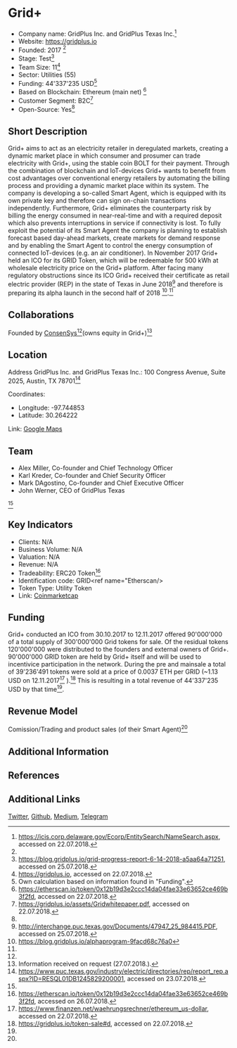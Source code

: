 = Grid+ =

*Company name: GridPlus Inc. and GridPlus Texas Inc.<ref name="State">https://icis.corp.delaware.gov/Ecorp/EntitySearch/NameSearch.aspx, accessed on 22.07.2018.</ref>
*Website: https://gridplus.io
*Founded: 2017 <ref name="State"/>
*Stage: Test<ref>https://blog.gridplus.io/grid-progress-report-6-14-2018-a5aa64a71251, accessed on 25.07.2018.</ref>
*Team Size: 11<ref name="Website">https://gridplus.io, accessed on 22.07.2018.</ref>
*Sector: Utilities (55)
*Funding: 44'337'235 USD<ref name="calculation"> Own calculation based on information found in "Funding".</ref>
*Based on Blockchain: Ethereum (main net) <ref>https://etherscan.io/token/0x12b19d3e2ccc14da04fae33e63652ce469b3f2fd, accessed on 22.07.2018.</ref>
*Customer Segment: B2C<ref name="Whitepaper">https://gridplus.io/assets/Gridwhitepaper.pdf, accessed on 22.07.2018.</ref>
*Open-Source: Yes<ref name="Whitepaper"/>


==Short Description==
Grid+ aims to act as an electricity retailer in deregulated markets, creating a dynamic market place 
in which consumer and prosumer can trade electricity with Grid+, using the stable coin BOLT for their 
payment. Through the combination of blockchain and IoT-devices Grid+ wants to benefit from cost 
advantages over conventional energy retailers by automating the billing process and providing a 
dynamic market place within its system. The company is developing a so-called Smart Agent, which 
is equipped with its own private key and therefore can sign on-chain transactions independently. 
Furthermore, Grid+ eliminates the counterparty risk by billing the energy consumed in near-real-time 
and with a required deposit which also prevents interruptions in service if connectivity is lost. 
To fully exploit the potential of its Smart Agent the company is planning to establish forecast based 
day-ahead markets, create markets for demand response and by enabling the Smart Agent to control the 
energy consumption of connected IoT-devices (e.g. an air conditioner).
In November 2017 Grid+ held an ICO for its GRID Token, which will be redeemable for 500 kWh at 
wholesale electricity price on the Grid+ platform. After facing many regulatory obstructions since 
its ICO Grid+ received their certificate as retail electric provider (REP) in the state of Texas in 
June 2018<ref>http://interchange.puc.texas.gov/Documents/47947_25_984415.PDF, accessed on 25.07.2018.
</ref> and therefore is preparing its alpha launch in the second half of 2018
<ref>https://blog.gridplus.io/alphaprogram-9facd68c76a0</ref>.<ref name="Whitepaper"/>


==Collaborations==
Founded by [https://consensys.net/ ConsenSys]<ref name="Whitepaper"/>(owns equity in Grid+)<ref>Information received on request (27.07.2018.).</ref>

==Location==
Address GridPlus Inc. and GridPlus Texas Inc.: 
100 Congress Avenue, Suite 2025, Austin, TX 78701<ref>https://www.puc.texas.gov/industry/electric/directories/rep/report_rep.aspx?ID=RESQL01DB1245829200001, accessed on 23.07.2018.</ref>

Coordinates:
*Longitude: -97.744853
*Latitude: 30.264222

Link: [https://www.google.ch/maps/place/One+Congress+Plaza,+100+Congress+Ave+%232025,+Austin,+TX+78701,+USA/@30.2639807,-97.7470419,17z/data=!3m1!4b1!4m5!3m4!1s0x8644b50629412b81:0xb4e5ccd4100bc105!8m2!3d30.2639807!4d-97.7448532 Google Maps]

==Team==
*Alex Miller, Co-founder and Chief Technology Officer
*Karl Kreder, Co-founder and Chief Security Officer
*Mark DAgostino, Co-founder and Chief Executive Officer
*John Werner, CEO of GridPlus Texas

<ref name="Website"/>

==Key Indicators==
*Clients: N/A
*Business Volume: N/A
*Valuation: N/A
*Revenue: N/A
*Tradeability: ERC20 Token<ref name="Etherscan">https://etherscan.io/token/0x12b19d3e2ccc14da04fae33e63652ce469b3f2fd, accessed on 26.07.2018.</ref>
*Identification code: GRID<ref name="Etherscan/>
*Token Type: Utility Token
*Link: [https://coinmarketcap.com/currencies/grid/ Coinmarketcap]

==Funding==
Grid+ conducted an ICO from 30.10.2017 to 12.11.2017 offered 90'000'000  of a total supply of 300'000'000 Grid tokens for sale. Of the residual tokens 120'000'000 were distributed to the founders and external owners of Grid+. 90'000'000 GRID token are held by Grid+ itself and will be used to incentivice participation in the network.<ref name="Whitepaper">
During the pre and mainsale a total of 39'236'491 tokens were sold at a price of 0.0037 ETH per GRID (~1.13 USD on 12.11.2017<ref>https://www.finanzen.net/waehrungsrechner/ethereum_us-dollar, accessed on 22.07.2018.</ref> ).<ref>https://gridplus.io/token-sale#d, accessed on 22.07.2018.</ref> This is resulting in a total revenue of 44'337'235 USD by that time<ref name="calculation"/>.

==Revenue Model==
Comission/Trading and product sales (of their Smart Agent)<ref name="Whitepaper"/>

==Additional Information==

==References==
<references/>

==Additional Links==
[https://twitter.com/gridplus_energy?lang=en Twitter], [https://github.com/gridplus Github], [https://blog.gridplus.io/ Medium], [https://t.me/joinchat/GEb54Asz9AYq2cLZk6syHA Telegram]
